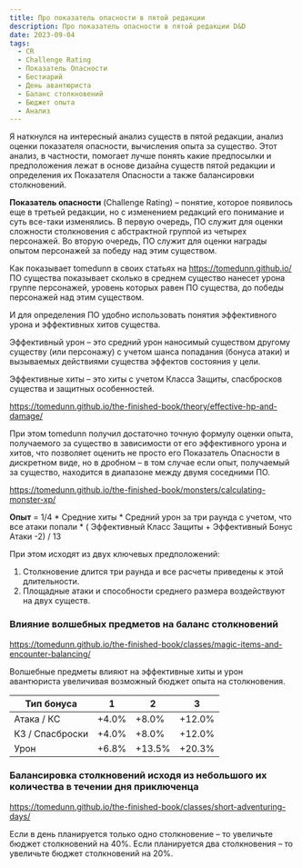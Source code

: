 ```yaml
---
title: Про показатель опасности в пятой редакции
description: Про показатель опасности в пятой редакции D&D
date: 2023-09-04
tags:
  - CR
  - Challenge Rating
  - Показатель Опасности
  - Бестиарий
  - День авантюриста
  - Баланс столкновений
  - Бюджет опыта
  - Анализ
---
```


Я наткнулся на интересный анализ существ в пятой редакции, анализ оценки показателя опасности, вычисления опыта за существо. Этот анализ, в частности, помогает лучше понять какие предпосылки и предположения лежат в основе дизайна существ пятой редакции и определения их Показателя Опасности а также балансировки столкновений.

**Показатель опасности** (Challenge Rating) – понятие, которое появилось еще в третьей редакции, но с изменением редакций его понимание и суть все-таки изменялись.
В первую очередь, ПО служит для оценки сложности столкновения с абстрактной группой из четырех персонажей. Во вторую очередь, ПО служит для оценки награды опытом персонажей за победу над этим существом.

Как показывает tomedunn в своих статьях на https://tomedunn.github.io/ ПО существа показывает сколько в среднем существо нанесет урона группе персонажей, уровень которых равен ПО существа, до победы персонажей над этим существом.

И для определения ПО удобно использовать понятия эффективного урона и эффективных хитов существа.

Эффективный урон – это средний урон наносимый существом другому существу (или персонажу) с учетом шанса попадания (бонуса атаки) и вызываемых действиями существа эффектов состояния у цели.

Эффективные хиты – это хиты с учетом Класса Защиты, спасбросков существа и защитных особенностей.

https://tomedunn.github.io/the-finished-book/theory/effective-hp-and-damage/

При этом tomedunn получил достаточно точную формулу оценки опыта, получаемого за существо в зависимости от его эффективного урона и хитов, что позволяет оценить не просто его Показатель Опасности в дискретном виде, но в дробном – в том случае если опыт, получаемый за существо, находится в диапазоне между двумя соседними ПО.

https://tomedunn.github.io/the-finished-book/monsters/calculating-monster-xp/

**Опыт** = 1/4 \* Средние хиты \* Средний урон за три раунда с учетом, что все атаки попали \* ( Эффективный Класс Защиты + Эффективный Бонус Атаки -2) / 13

При этом исходят из двух ключевых предположений:

1.	Столкновение длится три раунда и все расчеты приведены к этой длительности.
2.	Площадные атаки и способности среднего размера воздействуют на двух существ.

### Влияние волшебных предметов на баланс столкновений
https://tomedunn.github.io/the-finished-book/classes/magic-items-and-encounter-balancing/

Волшебные предметы влияют на эффективные хиты и урон авантюриста увеличивая возможный бюджет опыта на столкновения.

| Тип бонуса      | 1     | 2      | 3      |
|-----------------|-------|--------|--------|
| Атака / КС      | +4.0% | +8.0%  | +12.0% |
| КЗ / Спасброски | +4.0% | +8.0%  | +12.0% |
| Урон            | +6.8% | +13.5% | +20.3% |

### Балансировка столкновений исходя из небольшого их количества  в течении дня приключенца

https://tomedunn.github.io/the-finished-book/classes/short-adventuring-days/

Если в день планируется только одно столкновение – то увеличьте бюджет столкновений на 40%. Если планируется два столкновения – то увеличьте бюджет столкновений на 20%.


